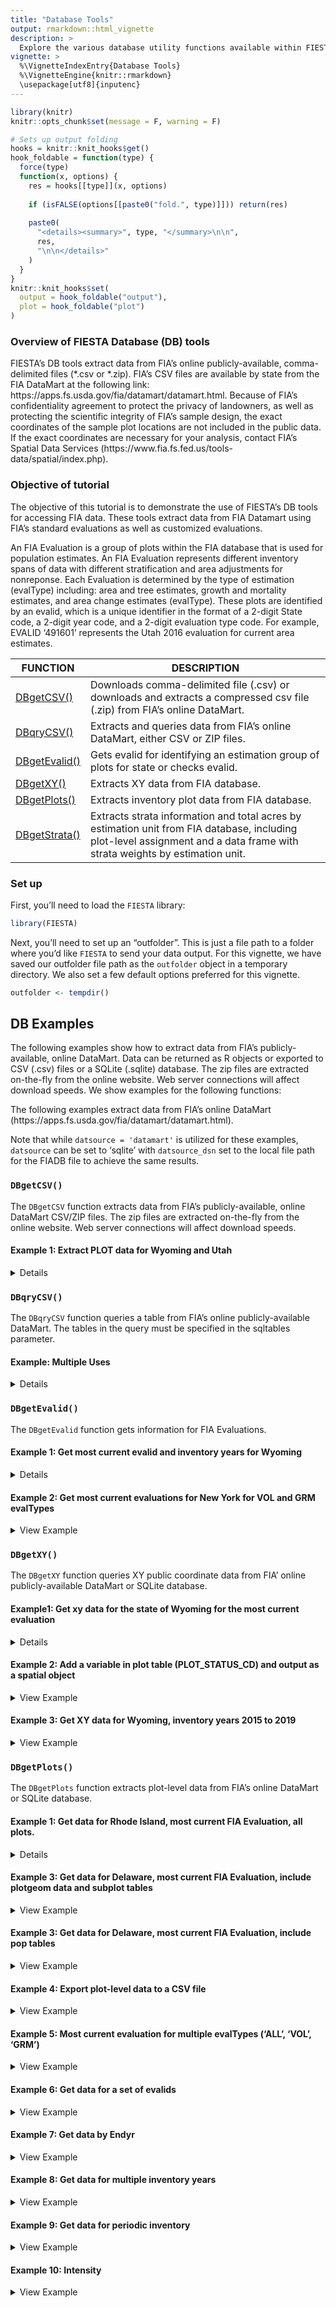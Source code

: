 ```yaml
---
title: "Database Tools"
output: rmarkdown::html_vignette
description: >
  Explore the various database utility functions available within FIESTA.
vignette: >
  %\VignetteIndexEntry{Database Tools}
  %\VignetteEngine{knitr::rmarkdown}
  \usepackage[utf8]{inputenc}
---
```



```r
library(knitr)
knitr::opts_chunk$set(message = F, warning = F)
```

```r
# Sets up output folding
hooks = knitr::knit_hooks$get()
hook_foldable = function(type) {
  force(type)
  function(x, options) {
    res = hooks[[type]](x, options)
    
    if (isFALSE(options[[paste0("fold.", type)]])) return(res)
    
    paste0(
      "<details><summary>", type, "</summary>\n\n",
      res,
      "\n\n</details>"
    )
  }
}
knitr::knit_hooks$set(
  output = hook_foldable("output"),
  plot = hook_foldable("plot")
)
```



### Overview of FIESTA Database (DB) tools
FIESTA's DB tools extract data from FIA's online publicly-available, comma-delimited files (\*.csv or \*.zip). FIA's CSV files are available by state from the FIA DataMart at the following link: https://apps.fs.usda.gov/fia/datamart/datamart.html. Because of FIA's confidentiality agreement to protect the privacy of landowners, as well as protecting the scientific integrity of FIA's sample design, the exact coordinates of the sample plot locations are not included in the public data. If the exact coordinates are necessary for your analysis, contact FIA's Spatial Data Services (https://www.fia.fs.fed.us/tools-data/spatial/index.php).


### Objective of tutorial

The objective of this tutorial is to demonstrate the use of FIESTA's DB tools for accessing FIA data. These tools extract data from FIA Datamart using FIA's standard evaluations as well as customized evaluations. 

An FIA Evaluation is a group of plots within the FIA database that is used for population estimates. An FIA Evaluation represents different inventory spans of data with different stratification and area adjustments for nonreponse. Each Evaluation is determined by the type of estimation (evalType) including: area and tree estimates, growth and mortality estimates, and area change estimates (evalType). These plots are identified by an evalid, which is a unique identifier in the format of a 2-digit State code, a 2-digit year code, and a 2-digit evaluation type code. For example, EVALID '491601' represents the Utah 2016 evaluation for current area estimates. 


FUNCTION  | DESCRIPTION
-------------- | ---------------------------------------------------------------
[DBgetCSV()](#DBgetCSV) | Downloads comma-delimited file (.csv) or downloads and extracts a compressed csv file (.zip) from FIA's online DataMart.
[DBqryCSV()](#DBqryCSV) | Extracts and queries data from FIA's online DataMart, either CSV or ZIP files.
[DBgetEvalid()](#DBgetEvalid) | Gets evalid for identifying an estimation group of plots for state or checks evalid.
[DBgetXY()](#DBgetXY) | Extracts XY data from FIA database.
[DBgetPlots()](#DBgetPlots) | Extracts inventory plot data from FIA database.
[DBgetStrata()](#DBgetStrata) | Extracts strata information and total acres by estimation unit from FIA database, including plot-level assignment and a data frame with strata weights by estimation unit.


### Set up 

First, you'll need to load the `FIESTA` library:

```r
library(FIESTA)
```

Next, you'll need to set up an "outfolder". This is just a file path to a folder where you'd like `FIESTA` to send your data output. For this vignette, we have saved our outfolder file path as the `outfolder` object in a temporary directory. We also set a few default options preferred for this vignette.

```r
outfolder <- tempdir()
```

## DB Examples

The following examples show how to extract data from FIA's publicly-available, online DataMart. Data can be returned as R objects or exported to CSV (.csv) files or a SQLite (.sqlite) database.  The zip files are extracted on-the-fly from the online website. Web server connections will affect download speeds. We show examples for the following functions:

The following examples extract data from FIA's online DataMart (https://apps.fs.usda.gov/fia/datamart/datamart.html).

Note that while `datsource = 'datamart'` is utilized for these examples, `datsource` can be set to 'sqlite' with `datsource_dsn` set to the local file path for the FIADB file to achieve the same results.

### <a name="DBgetCSV"/>`DBgetCSV()`

The `DBgetCSV` function extracts data from FIA's publicly-available, online DataMart CSV/ZIP files. The zip files are extracted on-the-fly from the online website. Web server connections will affect download speeds. 

#### Example 1: Extract PLOT data for Wyoming and Utah
<details>
  <summary>View Example</summary>
#### <a name="DBgetCSV"/>DBgetCSV()

```r
## Get plot table for Wyoming
WYplots <- DBgetCSV("PLOT", "Wyoming")
dim(WYplots)

## Get plot table for Wyoming and Utah
WYUTplots <- DBgetCSV(DBtable = "PLOT", 
                      states = c("Wyoming", "Utah"))
table(WYUTplots$STATECD)

## Get survey table for Wyoming
WYsurvey <- DBgetCSV("SURVEY", "Wyoming")
WYsurvey
```

</details>

### <a name="DBqryCSV"/>`DBqryCSV()` 

The `DBqryCSV` function queries a table from FIA's online publicly-available DataMart. The tables in the query must be specified in the sqltables parameter.

#### Example: Multiple Uses
<details>
  <summary>View Example</summary>
#### <a name="DBqryCSV"/>DBqryCSV()

```r
# Get number of plots by inventory year for the state of Wyoming
sql1 <- "SELECT INVYR, COUNT(*) AS NBRPLOTS 
         FROM PLOT 
         WHERE statecd = 56
         GROUP BY INVYR"

nplots1 <- DBqryCSV(sql = sql1, 
                    states = "Wyoming", 
                    sqltables = "PLOT")

head(nplots1)

# Get number of plots by inventory year for Vermont and New Hampshire
sql2 <- "SELECT STATECD, INVYR, COUNT(*) NBRPLOTS 
         FROM PLOT 
         WHERE statecd IN(50,33) 
         GROUP BY STATECD, INVYR"

nplots2 <- DBqryCSV(sql = sql2, 
                    states = c("Vermont", "New Hampshire"), 
                    sqltables = "PLOT")

head(nplots2)

# Get number of plots by inventory year for Iowa (stcd=19) that have silver maple (SPCD=317)
sql3 <- "SELECT p.STATECD, p.INVYR, COUNT(*) NBRPLOTS 
         FROM PLOT p 
         JOIN TREE t ON p.CN = t.PLT_CN 
         WHERE p.statecd = 19 AND t.SPCD = 317
         GROUP BY p.STATECD, p.INVYR"

nplots3 <- DBqryCSV(sql = sql3, 
                    states = "IOWA", 
                    sqltables = c("PLOT", "TREE"))

head(nplots3)
```

</details>


### <a name="DBgetEvalid"/>`DBgetEvalid()`

The `DBgetEvalid` function gets information for FIA Evaluations. 

#### Example 1: Get most current evalid and inventory years for Wyoming

<details>
  <summary>View Example</summary>
```r
WYeval <- DBgetEvalid(states = "Wyoming",
                      evalCur = TRUE)

names(WYeval)
WYeval$evalidlist
WYeval$invyrs
WYeval$invyrtab
WYeval$invtype
```


</details>

#### Example 2: Get most current evaluations for New York for VOL and GRM evalTypes
<details>
  <summary>View Example</summary>
  
```r
NYeval <- DBgetEvalid(states = c("New York"), 
                      evalType = c("VOL", "GRM"),
                      evalCur = TRUE)

names(NYeval)
NYeval$evalidlist
NYeval$evalTypelist
```

</details>


### <a name="DBgetXY"/>`DBgetXY()` 

The `DBgetXY` function queries XY public coordinate data from FIA' online publicly-available DataMart or SQLite database.

#### Example1: Get xy data for the state of Wyoming for the most current evaluation
<details>
  <summary>View Example</summary>
#### <a name="DBgetXY"/>DBgetXY()

```r
xydat1 <- DBgetXY(states = "Wyoming", 
                  datsource = "datamart",
                  eval = "FIA",
                  eval_opts = eval_options(Cur = TRUE))

names(xydat1)
head(xydat1$xyCur_PUBLIC)
```

</details>


#### Example 2: Add a variable in plot table (PLOT_STATUS_CD) and output as a spatial object
<details>
  <summary>View Example</summary>
 
```r
xydat2 <- DBgetXY(states = "Wyoming", 
                  datsource = "datamart",
                  eval = "FIA",
                  eval_opts = eval_options(Cur = TRUE),
                  pvars2keep = c("PLOT_STATUS_CD"),
                  issp = TRUE)

spxy2 <- xydat2$spxy

## Display points with by PLOT_STATUS_CD (1-light blue; 2-brown; 3-blue)
spxy2$color <- ifelse(spxy2$PLOT_STATUS_CD == 2, "brown", 
                      ifelse(spxy2$PLOT_STATUS_CD == 3, "blue", "light blue"))

plot(sf::st_geometry(spxy2['PLOT_STATUS_CD']), pch = 16, cex = .5,
                     col = spxy2$color)
```

</details>


#### Example 3: Get XY data for Wyoming, inventory years 2015 to 2019
<details>
  <summary>View Example</summary>
 
```r
xydat3 <- DBgetXY(states = "Vermont", 
                  datsource = "datamart",
                  eval = "custom",
                  eval_opts = eval_options(invyrs = 2017:2019),
                  issp = TRUE)

spxy3 <- xydat3$spxy

## Display points 
plot(sf::st_geometry(spxy3), pch = 16, cex = .5, col="grey")

## Now only include P2 plots only (intensity1 = TRUE)
xydat3b <- DBgetXY(states = "Vermont", 
                   datsource = "datamart",
                   eval = "custom",
                   eval_opts = eval_options(invyrs = 2017:2019),
                   intensity1 = TRUE,
                   issp = TRUE)

spxy3b <- xydat3b$spxy

## Display points 
plot(sf::st_geometry(spxy3b), pch = 16, cex = .5)
```

</details>

### <a name="DBgetPlots"/>`DBgetPlots()`

The `DBgetPlots` function extracts plot-level data from FIA's online DataMart or SQLite database. 

#### Example 1: Get data for Rhode Island, most current FIA Evaluation, all plots.
<details>
  <summary>View Example</summary>

#### <a name="DBgetPlots"/>DBgetPlots()
```r
dat1 <- DBgetPlots(states = "Rhode Island", 
                   datsource = "datamart",
                   eval = "FIA", 
                   eval_opts = eval_options(Cur = TRUE, 
                                            Type = "ALL"),
                   issp = TRUE)

names(dat1)
plt1 <- dat1$tabs$plt
spxy1 <- dat1$xyCur_PUBLIC
table(plt1$INVYR)

# Display spatial output
plot(sf::st_geometry(spxy1), pch = 16, cex = .5)
```

``` r
# Add a filter to include only plots with Northern red oak forest type (FORTYPCD == 505)
# Note: *allFilter* filters for plots and/or conditions for all states specified.

dat1b <- DBgetPlots(states = "Rhode Island", 
                    datsource = "datamart",
                    eval = "FIA",
                    eval_opts = eval_options(Cur = TRUE, 
                                             Type = "ALL"),
                    issp = TRUE, 
                    allFilter = "FORTYPCD == 505")

names(dat1b)
spxy1b <- dat1b$xyCur_PUBLIC
dim(spxy1b)

# Display spatial output
plot(sf::st_geometry(spxy1b), pch = 16, cex = .5, col="darkgreen")
```
  
</details>


#### Example 3: Get data for Delaware, most current FIA Evaluation, include plotgeom data and subplot tables
<details>
  <summary>View Example</summary>

```r
dat2 <- DBgetPlots(states = "Delaware", 
                   datsource = "datamart",
                   eval = "FIA",
                   eval_opts = eval_options(Cur = TRUE, 
                                            Type = "ALL"),
                   issubp = TRUE,
                   addplotgeom = TRUE)

names(dat2)
tabs2 <- dat2$tabs
plt2 <- tabs2$plt

## subplot and subp_cond tables are added to tabs list
names(tabs2)

## PLOTGEOM data are appended to plt table (e.g., ALP_ADFORCD, FVS_VARIANT)
head(plt2)
```


</details>


#### Example 3: Get data for Delaware, most current FIA Evaluation, include pop tables
<details>
  <summary>View Example</summary>

```r

dat3 <- DBgetPlots(states = "Delaware", 
                   datsource = "datamart",
                   eval = "FIA",
                   eval_opts = eval_options(Cur = TRUE, 
                                            Type = "ALL"),
                   savePOP = TRUE,
                   othertables = c("POP_STRATUM", "POP_ESTN_UNIT"))

## savePOP = TRUE, saves the POP_PLOT_STRATUM_ASSGN table used to select plots 
names(dat3)

## pop_stratum and pop_estn_unit tables are added to tabs list
tabs3 <- dat3$tabs
names(tabs3)

```

</details>


#### Example 4: Export plot-level data to a CSV file
<details>
  <summary>View Example</summary>

```r
DBgetPlots(states = "Rhode Island", 
           datsource = "datamart",
           eval = "FIA",
           eval_opts = eval_options(Cur = TRUE, 
                                    Type = "ALL"),
           returndata = FALSE,
           savedata = TRUE,
           savedata_opts = savedata_options(outfolder = outfolder, 
                                            out_fmt = "csv",
                                            overwrite_layer = TRUE))

## Read in data from outfolder
plt <- read.csv(file.path(outfolder, "plot.csv"), stringsAsFactors=FALSE)
head(plt)
```


</details>


#### Example 5: Most current evaluation for multiple evalTypes ('ALL', 'VOL', 'GRM')
<details>
  <summary>View Example</summary>

```r
dat5 <- DBgetPlots(states = "Rhode Island", 
                   datsource = "datamart",
                   eval = "FIA",
                   eval_opts = eval_options(Cur = TRUE, 
                                            Type = c("VOL", "CHNG", "P2VEG")))

names(dat5)
tabs5 <- dat5$tabs
names(tabs5)

ppsa5 <- dat5$pop_plot_stratum_assgn
table(ppsa5$EVALID)

```

</details>


#### Example 6: Get data for a set of evalids
<details>
  <summary>View Example</summary>

```r
dat6 <- DBgetPlots(eval = "FIA",
                   eval_opts = eval_options(Cur = TRUE, 
                                            evalid = c(101800, 101801, 101803)))

names(dat6)
tabs6 <- dat6$tabs
names(tabs6)

ppsa6 <- dat6$pop_plot_stratum_assgn
table(ppsa6$EVALID)
```


</details>


#### Example 7: Get data by Endyr
<details>
  <summary>View Example</summary>

```r
dat7 <- DBgetPlots(states = c("Connecticut"), 
                   eval = "FIA",
                   eval_opts = eval_options(evalType = "ALL",
                                            Endyr = 2017))

names(dat7)
tabs7 <- dat7$tabs
names(tabs7)

ppsa7 <- dat7$pop_plot_stratum_assgn
table(ppsa7$EVALID)
```

</details>


#### Example 8: Get data for multiple inventory years
<details>
  <summary>View Example</summary>

```r

dat8 <- DBgetPlots(states = "Vermont", 
                   eval = "custom",
                   eval_opts = eval_options(invyrs = 2012:2014, 
                                            evalType = "ALL"))

names(dat8)
tabs8 <- dat8$tabs
names(tabs8)
plt8 <- tabs8$plt

table(plt8$INVYR)
```


</details>

#### Example 9: Get data for periodic inventory
<details>
  <summary>View Example</summary>

```r
dat9 <- DBgetPlots(states = "Wyoming", 
                    invtype = "PERIODIC",
                    eval = "FIA",
                    eval_opts = list(Cur = TRUE, 
                                     evalType = "VOL"))

names(dat9)
tabs9 <- dat9$tabs
names(tabs9)
plt9 <- tabs9$plt

table(plt9$STATECD, plt9$INVYR)
```


</details>


#### Example 10: Intensity
<details>
  <summary>View Example</summary>

The objective of this section is to understand the differences when using INTENSITY=1.

```r
## With only P2 plots (intensity1 = TRUE)
dat10 <- DBgetPlots(states = "Vermont", 
                    eval = "FIA",
                    eval_opts = list(Cur = TRUE, 
                                     Type = "ALL"),
                    intensity1 = TRUE,
                    issp = TRUE)

tabs10 <- dat10$tabs
plt10 <- tabs10$plt

table(plt10$INVYR)
spxy10 <- dat10$xyCur_PUBLIC


# Display spatial output of public coordinates
plot(sf::st_geometry(spxy10), pch = 16, cex = .5)
```


### <a name="DBgetStrata"/>`DBgetStrata()` 

The `DBgetStrata` function queries the FIA database for post-stratification information.

#### Example1: Get strata for the most current evaluation for Wyoming
<details>
  <summary>View Example</summary>
#### <a name="DBgetStrata"/>DBgetStrata()

```r
strat1 <- DBgetStrata(states = "Wyoming", 
                      eval_opts = eval_options(Cur = TRUE))

names(strat1)

## Look at plot assign data
pltassgn1 <- strat1$pltassgn
head(pltassgn1)

unique(pltassgn1$EVALID)
strat1$evalid  

## Look at area data for estimation unit
strat1$unitarea
strat1$unitvar
strat1$unitvar2
strat1$areavar

## Look at stratification data for estimation unit
strat1$stratalut
strat1$strvar
strat1$getwtvar

```

</details>


#### Example 2: Get strata information for a specific evaluation for Wyoming
<details>
  <summary>View Example</summary>

```r
strat2 <- DBgetStrata(eval_opts = eval_options(evalid = 561200))

unique(strat2$pltassgn$EVALID)
strat2$evalid  
```

</details>


#### Example 3: Get strata information for Wyoming, evaluation ending in 2014
<details>
  <summary>View Example</summary>

```r
strat3 <- DBgetStrata(states = "Wyoming",
                      eval_opts = eval_options(Endyr = 2014))
                  
unique(strat3$pltassgn$EVALID)
strat3$evalid  
```

</details>